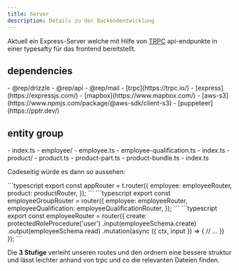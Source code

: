 ```yaml
---
title: Server
description: Details zu der Backendentwicklung
---
```


Aktuell ein Express-Server welche mit Hilfe von [TRPC](https://trpc.io/) api-endpunkte in einer typesafty für das frontend bereitstellt.

## dependencies

<Grid>
    <GridItem>
        - @rep/drizzle
        - @rep/api
        - @rep/mail
    </GridItem>
    <GridItem>
        - [trpc](https://trpc.io/)
        - [express](https://expressjs.com/)
        - [mapbox](https://www.mapbox.com/)
        - [aws-s3](https://www.npmjs.com/package/@aws-sdk/client-s3)
        - [puppeteer](https://pptr.dev/)
    </GridItem>
</Grid>

## entity group


<FileTree>
    - index.ts
    - employee/
        - employee.ts
        - employee-qualification.ts
        - index.ts
    - product/
        - product.ts
        - product-part.ts
        - product-bundle.ts
        - index.ts
</FileTree>

Codeseitig würde es dann so aussehen:

<Tabs>
    <TabItem label="index.ts">
```typescript
export const appRouter = t.router({
    employee: employeeRouter,
    product: productRouter,
});
```
    </TabItem>
    <TabItem label="employee/index.ts">
```typescript
export const employeeGroupRouter = router({
    employee: employeeRouter,
    employeeQualification: employeeQualificationRouter,
});
```
    </TabItem>
    <TabItem label="employee/employee.ts">
```typescript
export const employeeRouter = router({
    create: protectedRoleProcedure('user')
    .input(employeeSchema.create)
    .output(employeeSchema.read)
    .mutation(async ({ ctx, input }) => {
    // ...
    })
});
```
    </TabItem>
</Tabs>

Die **3 Stufige** verleiht unseren routes und den ordnern eine bessere struktur und lässt leichter anhand von trpc und co die relevanten Dateien finden.
